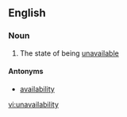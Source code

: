 ==English==
===Noun===
{{en-noun|-}}

# The state of being [[unavailable]]

====Antonyms====
*[[availability]]

[[vi:unavailability]]